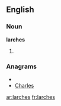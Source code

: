 ==English==

===Noun===
'''larches'''

# {{plural of|[[larch]]}}

===Anagrams===
* {{alphagram|acehlrs}}
* [[Charles#English|Charles]]

[[ar:larches]]
[[fr:larches]]